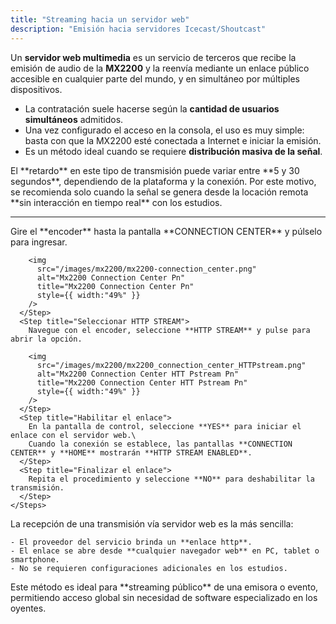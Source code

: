 ```yaml
---
title: "Streaming hacia un servidor web"
description: "Emisión hacia servidores Icecast/Shoutcast"
---
```


Un **servidor web multimedia** es un servicio de terceros que recibe la emisión de audio de la **MX2200** y la reenvía mediante un enlace público accesible en cualquier parte del mundo, y en simultáneo por múltiples dispositivos.

- La contratación suele hacerse según la **cantidad de usuarios simultáneos** admitidos.
- Una vez configurado el acceso en la consola, el uso es muy simple: basta con que la MX2200 esté conectada a Internet e iniciar la emisión.
- Es un método ideal cuando se requiere **distribución masiva de la señal**.

<Warning>
  El **retardo** en este tipo de transmisión puede variar entre **5 y 30 segundos**, dependiendo de la plataforma y la conexión.  Por este motivo, se recomienda solo cuando la señal se genera desde la locación remota **sin interacción en tiempo real** con los estudios.
</Warning>

---

<Tabs>
  <Tab title="Iniciar HTTP STREAM">
    <Steps>
      <Step title="Abrir Connection Center">
        Gire el **encoder** hasta la pantalla **CONNECTION CENTER** y púlselo para ingresar.

        <img
          src="/images/mx2200/mx2200-connection_center.png"
          alt="Mx2200 Connection Center Pn"
          title="Mx2200 Connection Center Pn"
          style={{ width:"49%" }}
        />
      </Step>
      <Step title="Seleccionar HTTP STREAM">
        Navegue con el encoder, seleccione **HTTP STREAM** y pulse para abrir la opción.

        <img
          src="/images/mx2200/mx2200_connection_center_HTTPstream.png"
          alt="Mx2200 Connection Center HTT Pstream Pn"
          title="Mx2200 Connection Center HTT Pstream Pn"
          style={{ width:"49%" }}
        />
      </Step>
      <Step title="Habilitar el enlace">
        En la pantalla de control, seleccione **YES** para iniciar el enlace con el servidor web.\
        Cuando la conexión se establece, las pantallas **CONNECTION CENTER** y **HOME** mostrarán **HTTP STREAM ENABLED**.
      </Step>
      <Step title="Finalizar el enlace">
        Repita el procedimiento y seleccione **NO** para deshabilitar la transmisión.
      </Step>
    </Steps>
  </Tab>
  <Tab title="Recepción en los estudios">
    La recepción de una transmisión vía servidor web es la más sencilla:

    - El proveedor del servicio brinda un **enlace http**.
    - El enlace se abre desde **cualquier navegador web** en PC, tablet o smartphone.
    - No se requieren configuraciones adicionales en los estudios.
  </Tab>
</Tabs>

<Info>
  Este método es ideal para **streaming público** de una emisora o evento, permitiendo acceso global sin necesidad de software especializado en los oyentes.
</Info>